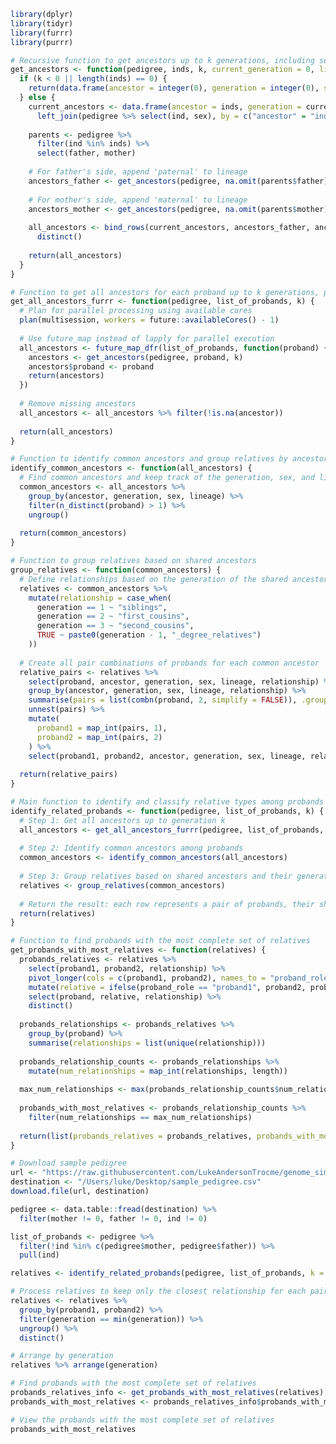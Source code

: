 ```r
library(dplyr)
library(tidyr)
library(furrr)
library(purrr)

# Recursive function to get ancestors up to k generations, including sex and lineage
get_ancestors <- function(pedigree, inds, k, current_generation = 0, lineage = "") {
  if (k < 0 || length(inds) == 0) {
    return(data.frame(ancestor = integer(0), generation = integer(0), sex = integer(0), lineage = character(0)))
  } else {
    current_ancestors <- data.frame(ancestor = inds, generation = current_generation, lineage = lineage) %>%
      left_join(pedigree %>% select(ind, sex), by = c("ancestor" = "ind"))
    
    parents <- pedigree %>%
      filter(ind %in% inds) %>%
      select(father, mother)
    
    # For father's side, append 'paternal' to lineage
    ancestors_father <- get_ancestors(pedigree, na.omit(parents$father), k - 1, current_generation + 1, lineage = paste(lineage, "paternal", sep = "->"))
    
    # For mother's side, append 'maternal' to lineage
    ancestors_mother <- get_ancestors(pedigree, na.omit(parents$mother), k - 1, current_generation + 1, lineage = paste(lineage, "maternal", sep = "->"))
    
    all_ancestors <- bind_rows(current_ancestors, ancestors_father, ancestors_mother) %>%
      distinct()
    
    return(all_ancestors)
  }
}

# Function to get all ancestors for each proband up to k generations, parallelized with furrr
get_all_ancestors_furrr <- function(pedigree, list_of_probands, k) {
  # Plan for parallel processing using available cores
  plan(multisession, workers = future::availableCores() - 1)
  
  # Use future_map instead of lapply for parallel execution
  all_ancestors <- future_map_dfr(list_of_probands, function(proband) {
    ancestors <- get_ancestors(pedigree, proband, k)
    ancestors$proband <- proband
    return(ancestors)
  })
  
  # Remove missing ancestors
  all_ancestors <- all_ancestors %>% filter(!is.na(ancestor))
  
  return(all_ancestors)
}

# Function to identify common ancestors and group relatives by ancestor and generation
identify_common_ancestors <- function(all_ancestors) {
  # Find common ancestors and keep track of the generation, sex, and lineage
  common_ancestors <- all_ancestors %>%
    group_by(ancestor, generation, sex, lineage) %>%
    filter(n_distinct(proband) > 1) %>%
    ungroup()
  
  return(common_ancestors)
}

# Function to group relatives based on shared ancestors
group_relatives <- function(common_ancestors) {
  # Define relationships based on the generation of the shared ancestor
  relatives <- common_ancestors %>%
    mutate(relationship = case_when(
      generation == 1 ~ "siblings",
      generation == 2 ~ "first_cousins",
      generation == 3 ~ "second_cousins",
      TRUE ~ paste0(generation - 1, "_degree_relatives")
    ))
  
  # Create all pair combinations of probands for each common ancestor
  relative_pairs <- relatives %>%
    select(proband, ancestor, generation, sex, lineage, relationship) %>%
    group_by(ancestor, generation, sex, lineage, relationship) %>%
    summarise(pairs = list(combn(proband, 2, simplify = FALSE)), .groups = "drop") %>%
    unnest(pairs) %>%
    mutate(
      proband1 = map_int(pairs, 1),
      proband2 = map_int(pairs, 2)
    ) %>%
    select(proband1, proband2, ancestor, generation, sex, lineage, relationship)
  
  return(relative_pairs)
}

# Main function to identify and classify relative types among probands
identify_related_probands <- function(pedigree, list_of_probands, k) {
  # Step 1: Get all ancestors up to generation k
  all_ancestors <- get_all_ancestors_furrr(pedigree, list_of_probands, k)
  
  # Step 2: Identify common ancestors among probands
  common_ancestors <- identify_common_ancestors(all_ancestors)
  
  # Step 3: Group relatives based on shared ancestors and their generation
  relatives <- group_relatives(common_ancestors)
  
  # Return the result: each row represents a pair of probands, their shared ancestor, and their relationship type
  return(relatives)
}

# Function to find probands with the most complete set of relatives
get_probands_with_most_relatives <- function(relatives) {
  probands_relatives <- relatives %>%
    select(proband1, proband2, relationship) %>%
    pivot_longer(cols = c(proband1, proband2), names_to = "proband_role", values_to = "proband") %>%
    mutate(relative = ifelse(proband_role == "proband1", proband2, proband1)) %>%
    select(proband, relative, relationship) %>%
    distinct()
  
  probands_relationships <- probands_relatives %>%
    group_by(proband) %>%
    summarise(relationships = list(unique(relationship)))
  
  probands_relationship_counts <- probands_relationships %>%
    mutate(num_relationships = map_int(relationships, length))
  
  max_num_relationships <- max(probands_relationship_counts$num_relationships)
  
  probands_with_most_relatives <- probands_relationship_counts %>%
    filter(num_relationships == max_num_relationships)
  
  return(list(probands_relatives = probands_relatives, probands_with_most_relatives = probands_with_most_relatives))
}

```

```r
# Download sample pedigree
url <- "https://raw.githubusercontent.com/LukeAndersonTrocme/genome_simulations/main/quick_start/pedigrees/sample_pedigree.csv"
destination <- "/Users/luke/Desktop/sample_pedigree.csv"
download.file(url, destination)

pedigree <- data.table::fread(destination) %>% 
  filter(mother != 0, father != 0, ind != 0)

list_of_probands <- pedigree %>% 
  filter(!ind %in% c(pedigree$mother, pedigree$father)) %>% 
  pull(ind) 

relatives <- identify_related_probands(pedigree, list_of_probands, k = 5) 

# Process relatives to keep only the closest relationship for each pair
relatives <- relatives %>%
  group_by(proband1, proband2) %>%
  filter(generation == min(generation)) %>%
  ungroup() %>%
  distinct()

# Arrange by generation
relatives %>% arrange(generation)

# Find probands with the most complete set of relatives
probands_relatives_info <- get_probands_with_most_relatives(relatives)
probands_with_most_relatives <- probands_relatives_info$probands_with_most_relatives

# View the probands with the most complete set of relatives
probands_with_most_relatives


```